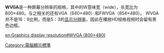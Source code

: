 {{expand|time=2010-09-30T17:40:33+00:00}}
'''WVGA'''是一种屏幕分辨率的规格，其中的W意味宽（wide），长宽比为800×480。与之相关的还有VGA（640×480）和FWVGA（854×480）。
WVGA并不是16：9比例，而是5：3的[[显示分辨率|显示分辨率]]，因此在播放HD规格视频时会留有黑色边框。

{{电脑显示标准}}

[[Category:電腦顯示標準|Category:電腦顯示標準]]

[[en:Graphics_display_resolution#WVGA_(800×480)|en:Graphics display resolution#WVGA (800×480)]]